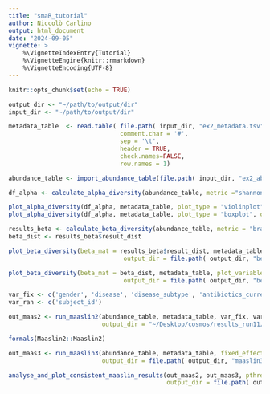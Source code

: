 ```yaml
---
title: "smaR_tutorial"
author: Niccolò Carlino
output: html_document
date: "2024-09-05"
vignette: >
    %\VignetteIndexEntry{Tutorial}
    %\VignetteEngine{knitr::rmarkdown}
    %\VignetteEncoding{UTF-8}
---
```



```r
knitr::opts_chunk$set(echo = TRUE)
```

```r
output_dir <- "~/path/to/output/dir"
input_dir <- "~/path/to/output/dir"

metadata_table  <- read.table( file.path( input_dir, "ex2_metadata.tsv"), 
                               comment.char = '#', 
                               sep = '\t', 
                               header = TRUE, 
                               check.names=FALSE,
                               row.names = 1)
```

```r
abundance_table <- import_abundance_table(file.path( input_dir, "ex2_abundancetable.tsv"), "tsv", rowtype = "samples")
```

```r
df_alpha <- calculate_alpha_diversity(abundance_table, metric ="shannon", output_dir = file.path( output_dir, "alpha") )
```


```r
plot_alpha_diversity(df_alpha, metadata_table, plot_type = "violinplot", plot_variables = "study_condition")
plot_alpha_diversity(df_alpha, metadata_table, plot_type = "boxplot", output_dir = output_dir = file.path( output_dir, "alpha") , plot_variables = c("disease_subtype", "antibiotics_current_use"), file_name = "alpha2.png" )
```


```r
results_beta <- calculate_beta_diversity(abundance_table, metric = "bray-curtis", output_dir = file.path( output_dir, "beta")  )
beta_dist <- results_beta$result_dist

```

```r

plot_beta_diversity(beta_mat = results_beta$result_dist, metadata_table, plot_variables =  c("study_condition", "antibiotics_current_use") , maxit = 50,
                                output_dir = file.path( output_dir, "beta") , file_name = "beta_diversity_plot.png") 

plot_beta_diversity(beta_mat = beta_dist, metadata_table, plot_variables =  c("disease_subtype", "antibiotics_current_use") , maxit = 50,
                                output_dir = file.path( output_dir, "beta") , file_name = "beta_diversity_plot2.png") 
```

```r
var_fix <- c('gender', 'disease', 'disease_subtype', 'antibiotics_current_use', 'age')
var_ran <- c('subject_id')

out_maas2 <- run_maaslin2(abundance_table, metadata_table, var_fix, var_ran, other_params = list(cores=2), 
                          output_dir = "~/Desktop/cosmos/results_run11/maaslin2", rowtype="features")

formals(Maaslin2::Maaslin2)
```

```r
out_maas3 <- run_maaslin3(abundance_table, metadata_table, fixed_effects = var_fix, random_effects = var_ran, other_params = list(cores=1), 
                          output_dir = file.path( output_dir, "maaslin3") , rowtype = "feature")

```

```r
analyse_and_plot_consistent_maaslin_results(out_maas2, out_maas3, pthresh = 0.05, qthresh = 0.1, top_features = 20, 
                                            output_dir = file.path( output_dir, "maaslin_consensus") )

```

